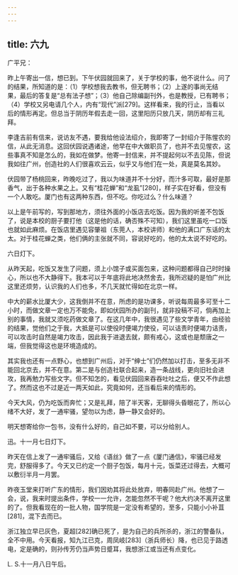 ```yaml
---
---
---
```

title: 六九
---




广平兄：

昨上午寄出一信，想已到。下午伏园就回来了，关于学校的事，他不说什么。问了的结果，所知道的是：（1）学校想我去教书，但无聘书；（2）上遂的事尚无结果，最后的答复是“总有法子想”；（3）他自己除编副刊外，也是教授，已有聘书；（4）学校又另电请几个人，内有“现代”派[279]。这样看来，我的行止，当看以后的情形再定。但总当于阴历年假去走一回，这里阳历只放几天，阴历却有三礼拜。

李逢吉前有信来，说访友不遇，要我给他设法绍介，我即寄了一封绍介于陈惺农的信，从此无消息。这回伏园说遇诸途，他早在中大做职员了，也并不去见惺农，这些事真不知是怎么的，我如在做梦。他寄一封信来，并不提起何以不去见陈，但说我如往广州，创造社的人们很喜欢云云，似乎又与他们在一处，真是莫名其妙。

伏园带了杨桃回来，昨晚吃过了，我以为味道并不十分好，而汁多可取，最好是那香气，出于各种水果之上。又有“桂花蝉”和“龙虱”[280]，样子实在好看，但没有一个人敢吃。厦门也有这两种东西，但不吃。你吃过么？什么味道？

以上是午前写的，写到那地方，须往外面的小饭店去吃饭。因为我的听差不包饭了，说是本校的厨子要打他（这是他的话，确否殊不可知），我们这里虽吃一口饭也就如此麻烦。在饭店里遇见容肇祖（东莞人，本校讲师）和他的满口广东话的太太。对于桂花蝉之类，他们俩的主张就不同，容说好吃的，他的太太说不好吃的。

六日灯下。

从昨天起，吃饭又发生了问题，须上小馆子或买面包来，这种问题都得自己时时操心，所以也不大静得下。我本可以于年底将此地决然舍去，我所迟疑的是怕广州比这里还烦劳，认识我的人们也多，不几天就忙得如在北京一样。

中大的薪水比厦大少，这我倒并不在意，所虑的是功课多，听说每周最多可至十二小时，而做文章一定也万不能免，即如伏园所办的副刊，就非投稿不可，倘再加上别的事情，我就又须吃药做文章了。在这几年中，我很遇见了些文学青年，由经验的结果，觉他们之于我，大抵是可以使役时便竭力使役，可以诘责时便竭力诘责，可以攻击时自然是竭力攻击，因此我于进退去就，颇有戒心，这或也是颓唐之一端，但我觉得这也是环境造成的。

其实我也还有一点野心，也想到广州后，对于“绅士”们仍然加以打击，至多无非不能回北京去，并不在意。第二是与创造社联合起来，造一条战线，更向旧社会进攻，我再勉力写些文字。但不知怎的，看见伏园回来吞吞吐吐之后，便又不作此想了。然而这也不过是近一两天如此，究竟如何，还当看后来的情形的。

今天大风，仍为吃饭而奔忙；又是礼拜，陪了半天客，无聊得头昏眼花了，所以心绪不大好，发了一通牢骚，望勿以为虑，静一静又会好的。

明天想寄给你一包书，没有什么好的，自己如不要，可以分给别人。

迅。十一月七日灯下。

昨天在信上发了一通牢骚后，又给《语丝》做了一点《厦门通信》，牢骚已经发完，舒服得多了。今天又已约定一个厨子包饭，每月十元，饭菜还过得去，大概可以敷衍半月一月罢。

昨夜玉堂来打听广东的情形，我们因劝其将此处放弃，明春同赴广州。他想了一会，说，我来时提出条件，学校一一允许，怎能忽然不干呢？他大约决不离开这里的了。但我看现在的一批人物，国学院是一定没有希望的，至多，只能小小补苴[281]，混下去而已。

浙江独立早已灰色，夏超[282]确已死了，是为自己的兵所杀的，浙江的警备队，全不中用。今天看报，知九江已克，周凤岐[283]（浙兵师长）降，也已见于路透电，定是确的，则孙传芳仍当声势日蹙耳，我想浙江或当还有点变化。

L. S.十一月八日午后。